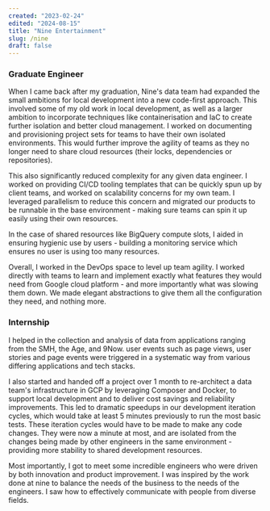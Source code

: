 ```yaml
---
created: "2023-02-24"
edited: "2024-08-15"
title: "Nine Entertainment"
slug: /nine
draft: false
---
```


### Graduate Engineer

When I came back after my graduation, Nine's data team had expanded the small ambitions for local development into a new code-first approach. This involved some of my old work in local development, as well as a larger
ambition to incorporate techniques like containerisation and IaC to create further isolation and better cloud management. I worked on documenting and provisioning project sets for
teams to have their own isolated environments. This would further improve the agility of teams as they no longer need to share cloud resources (their locks, dependencies or repositories).

This also significantly reduced complexity for any given data engineer. I worked on providing CI/CD tooling templates that can be quickly spun up by client teams, and worked on scalability concerns
for my own team. I leveraged parallelism to reduce this concern and migrated our products to be runnable in the base environment - making sure teams can spin it up easily using their own resources.

In the case of shared resources like BigQuery compute slots, I aided in ensuring hygienic use by users - building a monitoring service which ensures no user is using too many resources.

Overall, I worked in the DevOps space to level up team agility. I worked directly with teams to learn and implement exactly what features they would need from Google cloud platform - and more importantly what was slowing them down. We made elegant abstractions to give them all the configuration they need, and nothing more.

### Internship

I helped in the collection and analysis of data from applications ranging from the SMH, the Age, and 9Now. user events such as page views,
user stories and page events were triggered in a systematic way from various differing applications and tech stacks.

I also started and handed off a project over 1 month to re-architect a data team's infrastructure in GCP by leveraging Composer and
Docker, to support local development and to deliver cost savings and reliability improvements. This led to dramatic speedups in our
development iteration cycles, which would take at least 5 minutes previously to run the most basic tests. These iteration cycles would have to be made to make any code changes.
They were now a minute at most, and are isolated from the changes being made by other engineers in the same environment - providing more stability to shared development resources.

Most importantly, I got to meet some incredible engineers who were driven by both innovation and product improvement. I was inspired by the
work done at nine to balance the needs of the business to the needs of the engineers. I saw how to effectively communicate with people from
diverse fields.
